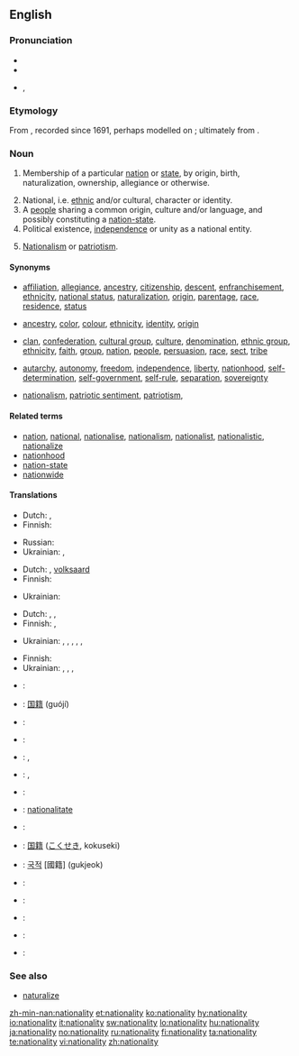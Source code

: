 ==English==

===Pronunciation===
* {{IPA|ˌnæʃəˈnælɪti}}
* {{audio|En-us-nationality.ogg|Audio (US)}}
* {{hyphenation|na|tion|al|i|ty}}, {{hyphenation|na|tion|al|ity|caption= }}

===Etymology===
From {{suffix|national|ity}}, recorded since 1691, perhaps modelled on {{etyl|fr}} {{term|nationalité|lang=fr}}; ultimately from {{etyl|la}} {{term|natio||nation, people|lang=la}}.

===Noun===
{{en-noun|nationalit|ies}}

# {{rfc-sense}} Membership of a particular [[nation]] or [[state]], by origin, birth, naturalization, ownership, allegiance or otherwise.
# National, i.e. [[ethnic]] and/or cultural, character or identity.
# A [[people]] sharing a common origin, culture and/or language, and possibly constituting a [[nation-state]].
# Political existence, [[independence]] or unity as a national entity.
# {{archaic}} [[nationalism|Nationalism]] or [[patriotism]].

====Synonyms====
* {{sense|membership of a nation or state}} [[affiliation]], [[allegiance]], [[ancestry]], [[citizenship]], [[descent]], [[enfranchisement]], [[ethnicity]], [[national status]], [[naturalization]], [[origin]], [[parentage]], [[race]], [[residence]], [[status]]
* {{sense|national character or identity}} [[ancestry]], [[color]], [[colour]], [[ethnicity]], [[identity]], [[origin]]
* {{sense|a people}} [[clan]], [[confederation]], [[cultural group]], [[culture]], [[denomination]], [[ethnic group]], [[ethnicity]], [[faith]], [[group]], [[nation]], [[people]], [[persuasion]], [[race]], [[sect]], [[tribe]]
* {{sense|political existence as a national entity}} [[autarchy]], [[autonomy]], [[freedom]], [[independence]], [[liberty]], [[nationhood]], [[self-determination]], [[self-government]], [[self-rule]], [[separation]], [[sovereignty]]
* {{sense|nationalism}} [[nationalism]], [[patriotic sentiment]], [[patriotism]],

====Related terms====
* [[nation]], [[national]], [[nationalise]], [[nationalism]], [[nationalist]], [[nationalistic]], [[nationalize]]
* [[nationhood]]
* [[nation-state]]
* [[nationwide]]

====Translations====
{{trans-top|membership of a nation or state}}
* Dutch: {{t-|nl|nationaliteit|f}}, {{t+|nl|staatsburgerschap|n}}
* Finnish: {{t+|fi|kansallisuus}}
{{trans-mid}}
* Russian: {{t+|ru|национальность|f|tr=natsionál’nost’|sc=Cyrl}}
* Ukrainian: {{t-|uk|народність|tr=naródnist’|sc=Cyrl|xs=Ukrainian}}, {{t-|uk|походження|tr=poxódžennja|sc=Cyrl|xs=Ukrainian}}
{{trans-bottom}}

{{trans-top|national character or identity}}
* Dutch: {{t-|nl|nationaliteit|f}}, [[volksaard]]
* Finnish: {{t+|fi|kansallisuus}}
{{trans-mid}}
* Ukrainian: {{t+|uk|національність|tr=nacionál’nist’|sc=Cyrl|xs=Ukrainian}}
{{trans-bottom}}

{{trans-top|people belonging to a nation or state}}
* Dutch: {{t-|nl|nationaliteit|f}}, {{t+|nl|natie}}, {{t+|nl|volk}}
* Finnish: {{t+|fi|kansa}}, {{t+|fi|kansakunta}}
{{trans-mid}}
* Ukrainian: {{t+|uk|нарід|tr=nárid|sc=Cyrl|xs=Ukrainian}}, {{t-|uk|народ|tr=národ|sc=Cyrl|xs=Ukrainian}}, {{t-|uk|плем'я|tr=plem”já|sc=Cyrl|xs=Ukrainian}}, {{t+|uk|нація|tr=nácija|sc=Cyrl|xs=Ukrainian}}, {{t-|uk|люд|tr=ljud|sc=Cyrl|xs=Ukrainian}}, {{t-|uk|етнос|tr=étnos|sc=Cyrl|xs=Ukrainian}}
{{trans-bottom}}

{{trans-top|political existence as a national entity}}
* Finnish: {{t+|fi|kansallinen}} {{t-|fi|olemassaolo}}
* Ukrainian: {{t+|uk|національність|tr=nacionál’nist’|sc=Cyrl|xs=Ukrainian}}, {{t+|uk|незалежність|tr=nezaléžnist’|sc=Cyrl|xs=Ukrainian}}, {{t-|uk|самостійність|tr=samostíjnist’|sc=Cyrl|xs=Ukrainian}}, {{t+|uk|автономія|tr=avtonómija|sc=Cyrl|xs=Ukrainian}}
{{trans-mid}}
{{trans-bottom}}

{{trans-see|nationalism}}

{{checktrans-top|citizenship}}
* {{ttbc|Arabic}}: {{t|ar|جنسية|f|tr=jensíya|sc=Arab}}
* {{ttbc|Chinese}}: [[国籍]] (guójí)
* {{ttbc|Czech}}: {{t-|cs|národnost|f}}
* {{ttbc|French}}: {{t+|fr|nationalité|f}}
* {{ttbc|German}}: {{t-|de|Nationalität|f}}, {{t-|de|Staatsbürgerschaft|f}}
* {{ttbc|Hungarian}}: {{t+|hu|nemzetiség}}, {{t+|hu|állampolgárság}}
* {{ttbc|Indonesian}}: {{t-|id|kewarganegaraan|xs=Indonesian}}
* {{ttbc|Interlingua}}: [[nationalitate]]
{{trans-mid}}
* {{ttbc|Italian}}: {{t+|it|nazionalità|f}}
* {{ttbc|Japanese}}: [[国籍]] ([[こくせき]], kokuseki)
* {{ttbc|Korean}}: [[국적]] [國籍] (gukjeok)
* {{ttbc|Polish}}: {{t+|pl|narodowość|f}}
* {{ttbc|Portuguese}}: {{t+|pt|nacionalidade|f}}
* {{ttbc|Spanish}}: {{t+|es|nacionalidad|f}}
* {{ttbc|Swedish}}: {{t|sv|nationalitet|c}}
* {{ttbc|Telugu}}: {{t|te|జాతీయత|tr=jaateeyata|sc=Telu}}
{{trans-bottom}}

===See also===
* [[naturalize]]

[[zh-min-nan:nationality]]
[[et:nationality]]
[[ko:nationality]]
[[hy:nationality]]
[[io:nationality]]
[[it:nationality]]
[[sw:nationality]]
[[lo:nationality]]
[[hu:nationality]]
[[ja:nationality]]
[[no:nationality]]
[[ru:nationality]]
[[fi:nationality]]
[[ta:nationality]]
[[te:nationality]]
[[vi:nationality]]
[[zh:nationality]]